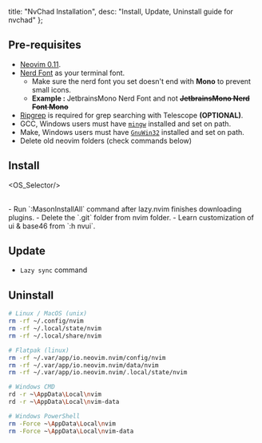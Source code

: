   title: "NvChad Installation",
  desc: "Install, Update, Uninstall guide for nvchad"
};


## Pre-requisites

- [Neovim 0.11](https://github.com/neovim/neovim/releases/tag/v0.11.0).
- [Nerd Font](https://www.nerdfonts.com/) as your terminal font.
  - Make sure the nerd font you set doesn't end with <strong>Mono</strong> to prevent small icons. 
  - <strong>Example : </strong> JetbrainsMono Nerd Font and not **<s>JetbrainsMono Nerd Font Mono</s>**
- [Ripgrep](https://github.com/BurntSushi/ripgrep) is required for grep searching with Telescope <strong>(OPTIONAL)</strong>. 
- GCC, Windows users must have [`mingw`](http://mingw-w64.org/downloads) installed and set on path.
- Make, Windows users must have [`GnuWin32`](https://sourceforge.net/projects/gnuwin32) installed and set on path.
- Delete old neovim folders (check commands below)

## Install

<OS_Selector/>

<br/>
- Run `:MasonInstallAll` command after lazy.nvim finishes downloading plugins.
- Delete the `.git` folder from nvim folder.
- Learn customization of ui & base46 from `:h nvui`.

## Update

- `Lazy sync` command

## Uninstall

```bash
# Linux / MacOS (unix)
rm -rf ~/.config/nvim
rm -rf ~/.local/state/nvim
rm -rf ~/.local/share/nvim

# Flatpak (linux)
rm -rf ~/.var/app/io.neovim.nvim/config/nvim
rm -rf ~/.var/app/io.neovim.nvim/data/nvim
rm -rf ~/.var/app/io.neovim.nvim/.local/state/nvim

# Windows CMD
rd -r ~\AppData\Local\nvim
rd -r ~\AppData\Local\nvim-data

# Windows PowerShell
rm -Force ~\AppData\Local\nvim
rm -Force ~\AppData\Local\nvim-data
```

